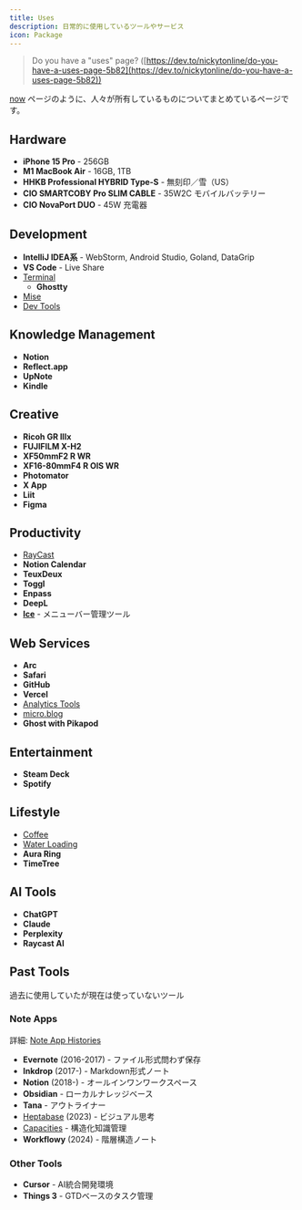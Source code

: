 ```yaml
---
title: Uses
description: 日常的に使用しているツールやサービス
icon: Package
---
```


> Do you have a "uses" page? ([https://dev.to/nickytonline/do-you-have-a-uses-page-5b82](https://dev.to/nickytonline/do-you-have-a-uses-page-5b82))

[now](https://nownownow.com/about) ページのように、人々が所有しているものについてまとめているページです。

## Hardware
- **iPhone 15 Pro** - 256GB
- **M1 MacBook Air** - 16GB, 1TB
- **HHKB Professional HYBRID Type-S** - 無刻印／雪（US）
- **CIO SMARTCOBY Pro SLIM CABLE** - 35W2C モバイルバッテリー
- **CIO NovaPort DUO** - 45W 充電器

## Development
- **IntelliJ IDEA系** - WebStorm, Android Studio, Goland, DataGrip
- **VS Code** - Live Share
- [Terminal](https://reflect.site/g/nitaking/terminal/4edcfef7143b410f86590c5520dc7ce8)
	- **Ghostty**
- [Mise](https://reflect.site/g/nitaking/mise/mise)
- [Dev Tools](https://reflect.site/g/nitaking/dev-tools/e03ecc61a29d4dd69ac4333024a935bc)

## Knowledge Management
- **Notion**
- **Reflect.app**
- **UpNote**
- **Kindle**

## Creative
- **Ricoh GR IIIx**
- **FUJIFILM X-H2**
- **XF50mmF2 R WR**
- **XF16-80mmF4 R OIS WR**
- **Photomator**
- **X App**
- **Liit**
- **Figma**

## Productivity
- [RayCast](https://reflect.site/g/nitaking/raycast/md-raycast)
- **Notion Calendar**
- **TeuxDeux**
- **Toggl**
- **Enpass**
- **DeepL**
- **[Ice](https://github.com/jordanbaird/Ice)** - メニューバー管理ツール

## Web Services
- **Arc**
- **Safari**
- **GitHub**
- **Vercel**
- [Analytics Tools](https://reflect.site/g/nitaking/analytics-tools/86ca1ecc0a5e464cad2e8e21a94c5a0b)
- [micro.blog](https://nitaking.micro.blog/)
- **Ghost with Pikapod**

## Entertainment
- **Steam Deck**
- **Spotify**

## Lifestyle
- [Coffee](https://reflect.site/g/nitaking/coffee/f6774e6e94b9433da4d0f26a16fc3292)
- [Water Loading](https://reflect.site/g/nitaking/0b5be10a6a1846e48defca516aef4785)
- **Aura Ring**
- **TimeTree**

## AI Tools
- **ChatGPT**
- **Claude**
- **Perplexity**
- **Raycast AI**

## Past Tools
過去に使用していたが現在は使っていないツール

### Note Apps
詳細: [Note App Histories](https://reflect.site/g/nitaking/note-app-histories/b6c9a1d626c445dcaca327c927006dcd)

- **Evernote** (2016-2017) - ファイル形式問わず保存
- **Inkdrop** (2017-) - Markdown形式ノート
- **Notion** (2018-) - オールインワンワークスペース
- **Obsidian** - ローカルナレッジベース
- **Tana** - アウトライナー
- [Heptabase](https://reflect.site/g/nitaking/heptabase/md-heptabase) (2023) - ビジュアル思考
- [Capacities](https://reflect.site/g/nitaking/capacities/capacities) - 構造化知識管理
- **Workflowy** (2024) - 階層構造ノート

### Other Tools
- **Cursor** - AI統合開発環境
- **Things 3** - GTDベースのタスク管理


<AIEditedFooter />
